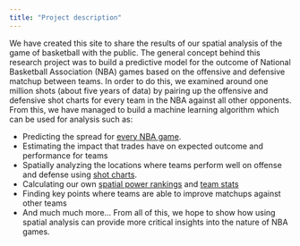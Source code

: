 ```yaml
---
title: "Project description"
---
```


We have created this site to share the results of our spatial analysis of the game of basketball with the public. The general concept behind this research project was to build a predictive model for the outcome of National Basketball Association (NBA) games based on the offensive and defensive matchup between teams. In order to do this, we examined around one million shots (about five years of data) by pairing up the offensive and defensive shot charts for every team in the NBA against all other opponents. From this, we have managed to build a machine learning algorithm which can be used for analysis such as:


- Predicting the spread for [every NBA game](https://derek-corcoran-barrios.github.io/Projection.html).
- Estimating the impact that trades have on expected outcome and performance for teams
- Spatially analyzing the locations where teams perform well on offense and defense using [shot charts](https://derek-corcoran-barrios.github.io/ShotCharts.html).
- Calculating our own [spatial power rankings](https://derek-corcoran-barrios.github.io/Rating.html) and [team stats](https://derek-corcoran-barrios.github.io/TeamStats.html)
- Finding key points where teams are able to improve matchups against other teams
- And much much more… From all of this, we hope to show how using spatial analysis can provide more critical insights into the nature of NBA games.